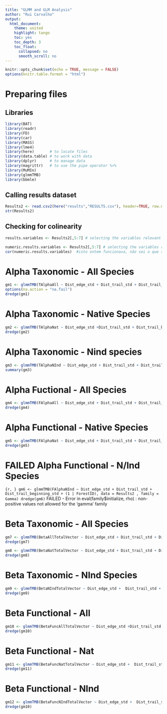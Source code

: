 ```yaml
---
title: "GLMM and GLM Analysis"
author: "Rui Carvalho"
output:
  html_document:
    theme: united
    highlight: tango
    toc: yes
    toc_depth: 3
    toc_float:
      collapsed: no
      smooth_scroll: no
---
```


```r
knitr::opts_chunk$set(echo = TRUE, message = FALSE)
options(knitr.table.format = "html")

```


# Preparing files

## Libraries 

``` r
library(BAT)
library(readr)
library(FD) 
library(car)
library(MASS)
library(lme4)
library(here)       # to locate files
library(data.table) # to work with data
library(dplyr)      # to manage data
library(magrittr)   # to use the pipe operator %>% 
library(MuMIn)
library(glmmTMB)
library(bbmle)
```


## Calling results dataset

```r
Results2 <- read.csv2(here("results","RESULTS.csv"), header=TRUE, row.names = 1,  stringsAsFactors = T, sep = ",", dec = ".")
str(Results2)
```

## Checking for colinearity 

```r
results.variables <- Results2[,5:7] # selecting the variables relevant to the test

numeric.results.variables <- Results2[,5:7] # selecting the variables relevant to the test
cor(numeric.results.variables)  #isto ontem funcionava, não sei o que se passa

```

# Alpha Taxonomic - All Species


```r

gm1 <- glmmTMB(TAlphaAll ~ Dist_edge_std + Dist_trail_std + Dist_trail_beginning_std + (1 | ForestID), data = Results2 , family = poisson)
options(na.action = "na.fail")
dredge(gm1)
```

# Alpha Taxonomic - Native Species


```r

gm2 <- glmmTMB(TAlphaNat ~ Dist_edge_std +Dist_trail_std + Dist_trail_beginning_std + (1 | ForestID), data = Results2 , family = poisson)
dredge(gm2)
```

# Alpha Taxonomic - Nind species


```r

gm3 <- glmmTMB(TAlphaNInd ~ Dist_edge_std + Dist_trail_std + Dist_trail_beginning_std + (1 | ForestID), data = Results2 , family = poisson)
summary(gm3)

```


# Alpha Fuctional - All Species


```r

gm4 <- glmmTMB(FAlphaAll ~ Dist_edge_std + Dist_trail_std + Dist_trail_beginning_std + (1 | ForestID), data = Results2 , family = Gamma)
dredge(gm4)
```

# Alpha Functional - Native Species


```r

gm5 <- glmmTMB(FAlphaNat ~ Dist_edge_std + Dist_trail_std + Dist_trail_beginning_std + (1 | ForestID), data = Results2 , family = Gamma)
dredge(gm5)
```

# FAILED Alpha Functional - N/Ind Species


``{r, }
gm6 <- glmmTMB(FAlphaNInd ~ Dist_edge_std + Dist_trail_std + Dist_trail_beginning_std + (1 | ForestID), data = Results2 , family = Gamma)
dredge(gm6)
``
FAILED - Error in eval(family$initialize, rho) : non-positive values not allowed for the 'gamma' family


# Beta Taxonomic - All Species


```r

gm7 <- glmmTMB(BetaAllTotalVector ~ Dist_edge_std + Dist_trail_std + Dist_trail_beginning_std + (1 | ForestID), data = Results2 , family = beta_family)
dredge(gm7)

```


```r
gm8 <- glmmTMB(BetaNatTotalVector ~ Dist_edge_std + Dist_trail_std + Dist_trail_beginning_std + (1 | ForestID), data = Results2 , family = beta_family)
dredge(gm8)
```


# Beta Taxonomic - NInd Species


```r

gm9 <- glmmTMB(BetaNIndTotalVector ~ Dist_edge_std +  Dist_trail_std + Dist_trail_beginning_std + (1 | ForestID), data = Results2 , family = beta_family)
dredge(gm9)
```



# Beta Functional - All 


```r

gm10 <- glmmTMB(BetaFuncAllTotalVector ~ Dist_edge_std +Dist_trail_std + Dist_trail_beginning_std + (1 | ForestID), data = Results2 , family = beta_family)
dredge(gm10)
```

# Beta Functional - Nat 


```r

gm11 <- glmmTMB(BetaFuncNatTotalVector ~ Dist_edge_std +  Dist_trail_std + Dist_trail_beginning_std + (1 | ForestID), data = Results2 , family = beta_family)
dredge(gm11)
```


# Beta Functional - NInd 


```r

gm12 <- glmmTMB(BetaFuncNIndTotalVector ~ Dist_edge_std +  Dist_trail_std + Dist_trail_beginning_std + (1 | ForestID), data = Results2 , family = beta_family)
dredge(gm10)
```




